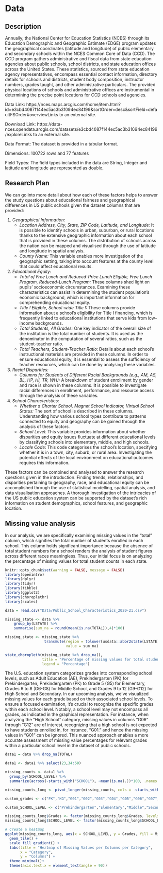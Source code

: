 # Data

## Description

Annually, the National Center for Education Statistics (NCES) through its Education Demographic and Geographic Estimate (EDGE) program updates the geographical coordinates (latitude and longitude) of public elementary and secondary schools within the NCES Common Core of Data (CCD). The CCD program gathers administrative and fiscal data from state education agencies about public schools, school districts, and state education offices across the United States. These statistics, sourced from state education agency representatives, encompass essential contact information, directory details for schools and districts, student body composition, instructor numbers, grades taught, and other administrative particulars. The provided physical locations of schools and administrative offices are instrumental in determining the precise point locations for CCD schools and agencies.

Data Link: https://nces.maps.arcgis.com/home/item.html?id=e3cbd4087f144ec5ac3b31094ec84199&sortOrder=desc&sortField=defaultFSOrder#overviewLinks to an external site.

Download Link: https://data-nces.opendata.arcgis.com/datasets/e3cbd4087f144ec5ac3b31094ec84199/exploreLinks to an external site.

Data Format: The dataset is provided in a tabular format.

Dimensions: 100722 rows and 77 features

Field Types: The field types included in the data are String, Integer and latitude and longitude are represented as double.

## Research Plan

We can go into more detail about how each of these factors helps to answer the study questions about educational fairness and geographical differences in US public schools given the dataset columns that are provided:

1. *Geographical Information:*
   - *Location Address, City, State, ZIP Code, Latitude, and Longitude:* It is possible to identify schools in urban, suburban, or rural locations thanks to the extensive geographic information about each school that is provided in these columns. The distribution of schools across the nation can be mapped and visualised through the use of latitude and longitude in spatial analysis.
   - *County Name:* This variable enables more investigation of the geographic setting, taking into account features at the county level that could affect educational results.

2. *Educational Equity:*
   - *Total of Free Lunch and Reduced-Price Lunch Eligible, Free Lunch Program, Reduced-Lunch Program:* These columns shed light on pupils' socioeconomic circumstances. Examining these characteristics can assist in determining the student population's economic background, which is important information for comprehending educational equity.
   - *Title I Eligible, School-wide Title I:* These columns provide information about a school's eligibility for Title I financing, which is frequently linked to educational institutions that serve kids from low-income backgrounds.
   - *Total Students, All Grades:* One key indicator of the overall size of the institution is the total number of students. It is used as the denominator in the computation of several ratios, such as the student-teacher ratio.
   - *Total Teachers, Student-Teacher Ratio:* Details about each school's instructional materials are provided in these columns. In order to ensure educational equity, it is essential to assess the sufficiency of teacher resources, which can be done by analysing these variables.

3. *Racial Disparities:*
   - *Columns for Students of Different Racial Backgrounds (e.g., AM, AS, BL, HP, HI, TR, WH):* A breakdown of student enrollment by gender and race is shown in these columns. It is possible to investigate racial differences in enrollment, performance, and resource access through the analysis of these variables.

4. *School Characteristics:*
   - *Whether a Charter School, Magnet School Indicator, Virtual School Status:* The sort of school is described in these columns. Understanding how various school types contribute to patterns connected to equity and geography can be gained through the analysis of these factors.
   - *School Level:* This variable provides information about whether disparities and equity issues fluctuate at different educational levels by classifying schools into elementary, middle, and high schools.
   - *Locale Code:* This code categorises the school's location, specifying whether it is in a town, city, suburb, or rural area. Investigating the potential effects of the local environment on educational outcomes requires this information.

These factors can be combined and analysed to answer the research questions given in the introduction. Finding trends, relationships, and disparities pertaining to geography, race, and educational equity can be accomplished through the use of statistical modelling, spatial analysis, and data visualisation approaches. A thorough investigation of the intricacies of the US public education system can be supported by the dataset's rich information on student demographics, school features, and geographic location.

## Missing value analysis

In our analysis, we are specifically examining missing values in the "total" column, which signifies the total number of students enrolled in each school. This column holds significant importance because the absence of total student numbers for a school renders the analysis of student figures across different races meaningless. Thus, our initial focus is on analyzing the percentage of missing values for total student counts in each state.

```r
knitr::opts_chunk$set(warning = FALSE, message = FALSE)
library(openintro)
library(dplyr)
library(tidyr)
library(tibble)
library(ggplot2)
library(choroplethr)
library(scales)
```


```r
data = read.csv("Data/Public_School_Characteristics_2020-21.csv")

missing_state <- data %>% 
    group_by(LSTATE) %>% 
    summarise(sum_na = round(mean(is.na(TOTAL)),4)*100)

missing_state <- missing_state %>% 
                  transmute(region = tolower(usdata::abbr2state(LSTATE)), 
                            value = sum_na)

state_choropleth(missing_state %>% drop_na(),
                 title = "Percentage of missing values for total students by State",
                 legend = "Percentage")
```


The U.S. education system categorizes grades into corresponding school levels, such as Adult Education (AE), Prekindergarten (PK) for Prekindergarten, Prekindergarten (PK) to Grade 5 (G5) for Elementary, Grades 6 to 8 (G6-G8) for Middle School, and Grades 9 to 12 (G9-G12) for High School and Secondary. In our upcoming analysis, we've visualized missing values for each grade based on their associated school levels. To ensure a focused examination, it's crucial to recognize the specific grades within each school level. Notably, a school level may not encompass all grades, as indicated in the graphical representation. For instance, when analyzing the "High School" category, missing values in columns "G09" through "G12" are of interest, recognizing that a high school is not expected to have students enrolled in, for instance, "G01." and hence the missing values in "G01" can be ignored. This nuanced approach enables a more accurate assessment of missing value percentages for relevant grades within a particular school level in the dataset of public schools.

```r
data1 = data %>% drop_na(TOTAL)

data1 <- data1 %>% select(23,34:50)

missing_counts <- data1 %>%
  group_by(SCHOOL_LEVEL) %>%
  summarize(across(-starts_with("SCHOOL"), ~mean(is.na(.))*100, .names = "{col}"))

missing_counts_long <- pivot_longer(missing_counts, cols = -starts_with("SCHOOL"), names_to = "Grades", values_to = "MissingCountPercent")

custom_grades <- c("PK","KG","G01","G02","G03","G04","G05","G06","G07","G08","G09","G10","G11","G12","G13","UG","AE")

custom_SCHOOL_LEVEL <- c("Prekindergarten","Elementary","Middle","Secondary","High","Ungraded","Adult Education","Not Applicable","Other")

missing_counts_long$Grades <- factor(missing_counts_long$Grades, levels = custom_grades)
missing_counts_long$SCHOOL_LEVEL <- factor(missing_counts_long$SCHOOL_LEVEL, levels = custom_SCHOOL_LEVEL)

# Create a heatmap
ggplot(missing_counts_long, aes(x = SCHOOL_LEVEL, y = Grades, fill = MissingCountPercent))+
  geom_tile() +
  scale_fill_gradient() +
  labs(title = "Heatmap of Missing Values per Columns per Category",
       x = "Category",
       y = "Columns") +
  theme_minimal()+
  theme(axis.text.x = element_text(angle = 90))

```

